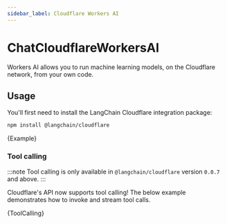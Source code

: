 ```yaml
---
sidebar_label: Cloudflare Workers AI
---
```


# ChatCloudflareWorkersAI

Workers AI allows you to run machine learning models, on the Cloudflare network, from your own code.

## Usage

You'll first need to install the LangChain Cloudflare integration package:


<IntegrationInstallTooltip></IntegrationInstallTooltip>

```bash npm2yarn
npm install @langchain/cloudflare
```



<UnifiedModelParamsTooltip></UnifiedModelParamsTooltip>

<CodeBlock language="typescript">{Example}</CodeBlock>

### Tool calling

:::note
Tool calling is only available in `@langchain/cloudflare` version `0.0.7` and above.
:::

Cloudflare's API now supports tool calling! The below example demonstrates how to invoke and stream tool calls.


<CodeBlock language="typescript">{ToolCalling}</CodeBlock>